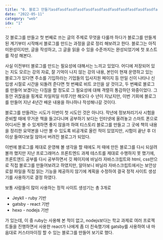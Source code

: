 ```yaml
---
title: "0. 블로그 만들기asdfasdfasdfasdfasdfasdfasdfasdfasdfasdfasdfasdfasdfasdfasdfasdf"
date: "2022-05-11"
category: "web"
idx: "1"
---
```


깃 블로그를 만들고 첫 번째로 쓰는 글의 주제로 무엇을 다룰까 하다가 블로그를 만들게 된 계기부터 시작해서 블로그를 만드는 과정을 글로 정리 해보려고 한다. 블로그는 아직 미완성이지만, 글을 작성하고, 그 글을 읽을 수 있을 수준까지는 완성되었기에 첫 포스트를 작성 해본다.

사실 이전부터 블로그를 만드는 필요성에 대해서는 느끼고 있었다. 어디에 저장되어 있는 지도 모르는 강의 자료, 잘 기억이 나지 않는 강의 내용, 본인이 현재 운영하고 있는 블로그가 있다면 주소를 기입하라는 기업들의 입사지원 페이지 등 만일 신이 나타나 신입생 시절로 시간을 되돌려 준다면 첫 번째로 비트 코인을 살 것이고, 두 번째로 블로그를 만들어 보겠다는 다짐을 할 정도로 그 필요성에 대해 격렬히 통감하던 와중이었다. 그 동안 귀찮음을 핑계로 차일피일 미루기만 해오다 수 년이 지났지만, 이번 기회에 블로그를 만들어 지난 4년간 배운 내용을 하나하나 작성해나갈 것이다.

블로그를 만들려는 시도가 이번이 첫 시도인 것은 아니다. 작년에 정보처리기사 시험을 준비할 때에 무거운 책을 들고다니며 공부하기 보다는 인터넷에 올려놓고 스마트 폰으로 어디서든 볼 수 있게하면 좋지 않을까 하여 티스토리 블로그를 만들고 그 곳에 책의 내용을 정리한 요약본을 나만 볼 수 있도록 비공개로 올린 적이 있었지만, 시험이 끝난 후 더 이상 들여다보질 않아서 버려진 블로그가 되었다.

이번에 블로그를 제대로 운영해 볼 생각을 할 때에도 저 때에 만든 블로그를 다시 되살려볼까 했지만 지난 프로그래머스 프론트엔드 과제 테스트를 제대로 수행하지 못 했기에, 프론트엔드 공부를 다시 공부하면서 깃 페이지에 바닐라 자바스크립트와 html, css만으로 직접 블로그를 만들어보려고 하였지만, 알아보니 바닐라 자바스크립트에서는 보안상 로컬 파일을 직접 읽는 기능을 제공하지 않기에 계획을 수정하여 결국 정적 사이트 생성기를 사용하기로 결정 하였다.

보통 사람들이 많이 사용하는 정적 사이트 생성기는 총 3개로

-  Jeykll - ruby 기반
- gatsby - react 기반
- hexo - nodejs 기반

가 있는데, 이 중 ruby는 사용해 본 적이 없고, nodejs보다는 학교 과제로 여러 프로젝트들을 진행하면서 사용한 react가 나에게 좀 더 친숙했기에 gatsby를 사용하여 내 마음대로 커스터마이징 할 수 있는 블로그를 만들어 보기로 했다.
